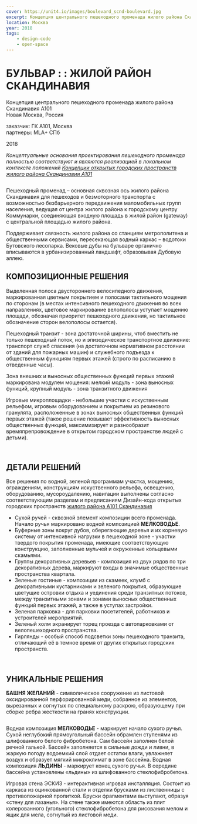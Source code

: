 ```yaml
---
cover: https://unit4.io/images/boulevard_scnd-boulevard.jpg
excerpt: Концепция центрального пешеходного променада жилого района Скандинавия А101
location: Москва
year: 2018
tags:
    - design-code
    - open-space
---
```


# БУЛЬВАР : : ЖИЛОЙ РАЙОН СКАНДИНАВИЯ

Концепция центрального пешеходного променада жилого района Скандинавия А101<br/>
Новая Москва, Россия

заказчик: ГК А101, Москва<br/>
партнеры: MLA+ СПб

2018

_Концептуальные основания проектирования пешеходного променада полностью соответствуют
и являются реализацией в локальном контексте положений
[Концепции открытых городских пространств жилого района Скандинавия А101](/scnd-gb)_

<Image src="/images/boulevard_scnd-boulevard.jpg" alt="" />

Пешеходный променад – основная сквозная ось жилого района Скандинавия
для пешеходов и безмоторного транспорта с возможностью безбарьерного передвижения маломобильных групп
населения, ведущая от центра жилого района к городскому центру Коммунарки,
соединяющая входную площадь в жилой район (gateway) с центральной площадью жилого района.

Поддерживает связность жилого района со станциям метрополитена и общественными сервисами,
пересекающая водный каркас – водотоки Бутовского лесопарка.
Вековые дубы на бульваре органично вписываются в урбанизированный ландшафт, образовывая Дубовую аллею.

## КОМПОЗИЦИОННЫЕ РЕШЕНИЯ

Выделенная полоса двустороннего велосипедного движения,
маркированная цветным покрытием и полосами тактильного мощения по сторонам
(в местах интенсивного пешеходного движения во всех направлениях,
цветовое маркирование велополосы уступает мощению площади, обозначая приоритет пешеходного движения,
но тактильное обозначение сторон велополосы остается).

Пешеходный транзит - зона достаточной ширины, чтоб вместить не только пешеходный поток,
но и эпизодическое транспортное движение: транспорт служб спасения
(на достаточном нормативном расстоянии от зданий для пожарных машин) и служебного подъезда
к общественным функциям первых этажей (строго по расписанию в отведенные часы).

Зона внешних и выносных общественных функций первых этажей маркирована модулем мощения:
мелкий модуль - зона выносных функций, крупный модуль - зона транзитного движения

Игровые микроплощадки - небольшие участки с искуственным рельефом,
игровым оборудованием и покрытием из резинового гранулята,
расположенные в зонах выносных общественных функций первых этажей
(такое решение повышает эффективность выносных общественных функций, максимизирует и разнообразит
времяпрепровождение в открытом городском пространстве людей с детьми).

<Carousel effect='crossfade'>
	<Image src="/images/boulevard_scnd-07.jpg" alt="" />
	<Image src="/images/boulevard_scnd-08.jpg" alt="" />
</Carousel>

## ДЕТАЛИ РЕШЕНИЙ

Все решения по водной, зеленой программам участка, мощению, ограждениям,
конструкциям искуственного рельефа, освещению, оборудованию, мусороудалению,
навигации выполнены согласно соответствующим разделам и предписаниям
Дизайн-кода открытых городских пространств [жилого района А101 Скандинавия](/scnd-dc)

- Сухой ручей - сквозной элемент композиции всего променада.
  Начало ручья маркировано водной композицией **МЕЛКОВОДЬЕ**.
- Буферные зоны вокруг дубов, оберегающие деревья и их корневую систему от интенсивной нагрузки
  в пешеходной зоне - участки твердого покрытия променада, имеющие соответствующую конструкцию,
  заполненные мульчей и окруженные кольцевыми скамьями.
- Группы декоративных деревьев - композиция из двух рядов по три декоративных дерева,
  маркируют входы в значимые общественные пространства квартала.
- Зеленые гостиные - композиции из скамеек, клумб с декоративными кустарниками и зеленого покрытия,
  образующие цветущие островки отдыха и уединения среди транзитных потоков,
  между транзитными зонами и зонами выносных общественных функций первых этажей,
  а также в уступах застройки.
- Зеленая парковка - для парковки посетителей, работников и устроителей мероприятий.
- Зеленый холм экранирует торец проезда с автопарковками от велопешеходного пространства.
- Гирлянды - особый способ подсветки зоны пешеходного транзита,
  отличающий её в темное время от других открытых городских пространств.

<Carousel effect='crossfade'>
	<Image src="/images/boulevard_scnd-04.jpg" alt="" />
	<Image src="/images/boulevard_scnd-05.jpg" alt="" />
</Carousel>

## УНИКАЛЬНЫЕ РЕШЕНИЯ

**БАШНЯ ЖЕЛАНИЙ** - символическое сооружение из листовой оксидированной перфорированной меди,
собранное из элементов, вырезанных и согнутых по специальному раскрою,
образующему при сборке ребра жесткости на гранях конструкции.

<Image src="/images/boulevard_scnd-06.jpg" alt="" />

Водная композиция **МЕЛКОВОДЬЕ** - маркирует начало сухого ручья.
Сухой неглубокий прямоугольный бассейн обрамлен ступенями из шлифованного белого фибробетона.
Сам бассейн заполнен белой речной галькой.
Бассейн заполняется в сильные дожди и ливни, в жаркую погоду водоемкий слой отдает остатки влаги,
увлажняет воздух и образует мягкий микроклимат в зоне бассейна.
Водная композиция **ЛЬДИНЫ** - маркирует конец сухого ручья.
В середине бассейна установлены «льдины» из шлифованного стеклофибробетона.

Игровая стена ЭСКИЗ - интерактивная игровая инсталляция.
Состоит из каркаса из оцинкованной стали и отделки брусками из лиственницы с противопожарной пропиткой.
Бруски фрагментами выступают, образуя «стену для лазанья».
На стене также имеются область из плит колерованного (угольного) стеклофибробетона
для рисования мелом и ящик для мела, согнутый из листовой меди.


<Carousel effect='crossfade'>
	<Image src="/images/boulevard_scnd-02.jpg" alt="" />
	<Image src="/images/boulevard_scnd-03.jpg" alt="" />
</Carousel>

